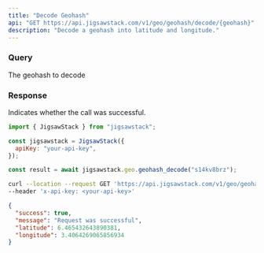 ```yaml
---
title: "Decode Geohash"
api: "GET https://api.jigsawstack.com/v1/geo/geohash/decode/{geohash}"
description: "Decode a geohash into latitude and longitude."
---
```


### Query

<ParamField path="geohash" type="string" required>
  The geohash to decode
</ParamField>

<Snippet file="header.mdx" />

### Response

<ResponseField name="success" type="boolean">
  Indicates whether the call was successful.
</ResponseField>

<RequestExample>

```javascript Node.js
import { JigsawStack } from "jigsawstack";

const jigsawstack = JigsawStack({
  apiKey: "your-api-key",
});

const result = await jigsawstack.geo.geohash_decode("s14kv8brz");
```

```bash cURL
curl --location --request GET 'https://api.jigsawstack.com/v1/geo/geohash/{geohash}' \
--header 'x-api-key: <your-api-key>'
```

</RequestExample>

<ResponseExample>

```json Response
{
  "success": true,
  "message": "Request was successful",
  "latitude": 6.465432643890381,
  "longitude": 3.4064269065856934
}
```

</ResponseExample>
